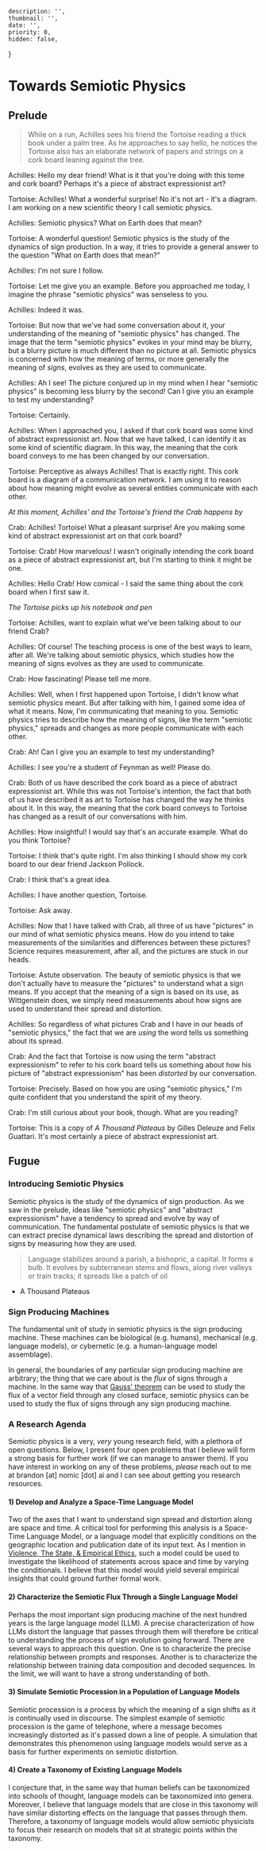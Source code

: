 
    description: '',
    thumbnail: '',
    date: '',
    priority: 0,
    hidden: false,
}

# Towards Semiotic Physics

## Prelude

> While on a run, Achilles sees his friend the Tortoise reading a thick book under a palm tree.
> As he approaches to say hello, he notices the Tortoise also has an elaborate network of papers and strings on a cork board leaning against the tree.

Achilles: Hello my dear friend!
What is it that you're doing with this tome and cork board?
Perhaps it's a piece of abstract expressionist art?

Tortoise: Achilles!
What a wonderful surprise!
No it's not art - it's a diagram.
I am working on a new scientific theory I call semiotic physics.

Achilles: Semiotic physics?
What on Earth does that mean?

Tortoise: A wonderful question!
Semiotic physics is the study of the dynamics of sign production.
In a way, it tries to provide a general answer to the question "What on Earth does that mean?"

Achilles: I'm not sure I follow.

Tortoise: Let me give you an example.
Before you approached me today, I imagine the phrase "semiotic physics" was senseless to you.

Achilles: Indeed it was.

Tortoise: But now that we've had some conversation about it, your understanding of the meaning of "semiotic physics" has changed.
The image that the term "semiotic physics" evokes in your mind may be blurry, but a blurry picture is much different than no picture at all.
Semiotic physics is concerned with how the meaning of terms, or more generally the meaning of *signs*, evolves as they are used to communicate.

Achilles: Ah I see!
The picture conjured up in my mind when I hear "semiotic physics" is becoming less blurry by the second!
Can I give you an example to test my understanding?

Tortoise: Certainly.

Achilles: When I approached you, I asked if that cork board was some kind of abstract expressionist art.
Now that we have talked, I can identify it as some kind of scientific diagram.
In this way, the meaning that the cork board conveys to me has been changed by our conversation.

Tortoise: Perceptive as always Achilles!
That is exactly right.
This cork board is a diagram of a communication network.
I am using it to reason about how meaning might evolve as several entities communicate with each other.

*At this moment, Achilles' and the Tortoise's friend the Crab happens by*

Crab: Achilles! Tortoise! What a pleasant surprise! Are you making some kind of abstract expressionist art on that cork board?

Tortoise: Crab!
How marvelous!
I wasn't originally intending the cork board as a piece of abstract expressionist art, but I'm starting to think it might be one.

Achilles: Hello Crab! How comical - I said the same thing about the cork board when I first saw it.

*The Tortoise picks up his notebook and pen*

Tortoise: Achilles, want to explain what we've been talking about to our friend Crab?

Achilles: Of course!
The teaching process is one of the best ways to learn, after all.
We're talking about semiotic physics, which studies how the meaning of signs evolves as they are used to communicate.

Crab: How fascinating! Please tell me more.

Achilles: Well, when I first happened upon Tortoise, I didn't know what semiotic physics meant.
But after talking with him, I gained some idea of what it means.
Now, I'm communicating that meaning to you.
Semiotic physics tries to describe how the meaning of signs, like the term "semiotic physics," spreads and changes as more people communicate with each other.

Crab: Ah! Can I give you an example to test my understanding?

Achilles: I see you're a student of Feynman as well! Please do.

Crab: Both of us have described the cork board as a piece of abstract expressionist art.
While this was not Tortoise's intention, the fact that both of us have described it as art to Tortoise has changed the way he thinks about it.
In this way, the meaning that the cork board conveys to Tortoise has changed as a result of our conversations with him.

Achilles: How insightful! I would say that's an accurate example. What do you think Tortoise?

Tortoise: I think that's quite right.
I'm also thinking I should show my cork board to our dear friend Jackson Pollock.

Crab: I think that's a great idea.

Achilles: I have another question, Tortoise.

Tortoise: Ask away.

Achilles: Now that I have talked with Crab, all three of us have "pictures" in our mind of what semiotic physics means.
How do you intend to take measurements of the similarities and differences between these pictures?
Science requires measurement, after all, and the pictures are stuck in our heads.

Tortoise: Astute observation.
The beauty of semiotic physics is that we don't actually have to measure the "pictures" to understand what a sign means.
If you accept that the meaning of a sign is based on its use, as Wittgenstein does, we simply need measurements about how signs are used to understand their spread and distortion.

Achilles: So regardless of what pictures Crab and I have in our heads of "semiotic physics," the fact that we are *using* the word tells us something about its spread.

Crab: And the fact that Tortoise is now using the term "abstract expressionism" to refer to his cork board tells us something about how his picture of "abstract expressionism" has been *distorted* by our conversation.

Tortoise: Precisely.
Based on how you are using "semiotic physics," I'm quite confident that you understand the spirit of my theory.

Crab: I'm still curious about your book, though.
What are you reading?

Tortoise: This is a copy of *A Thousand Plateaus* by Gilles Deleuze and Felix Guattari.
It's most certainly a piece of abstract expressionist art.

## Fugue

### Introducing Semiotic Physics
Semiotic physics is the study of the dynamics of sign production.
As we saw in the prelude, ideas like "semiotic physics" and "abstract expressionism" have a tendency to spread and evolve by way of communication.
The fundamental postulate of semiotic physics is that we can extract precise dynamical laws describing the spread and distortion of signs by measuring how they are used.

> Language stabilizes around a parish, a bishopric, a capital.
> It forms a bulb.
> It evolves by subterranean stems and flows, along river valleys or train tracks;
> it spreads like a patch of oil
- A Thousand Plateaus

### Sign Producing Machines
The fundamental unit of study in semiotic physics is the sign producing machine.
These machines can be biological (e.g. humans), mechanical (e.g. language models), or cybernetic (e.g. a human-language model assemblage).

In general, the boundaries of any particular sign producing machine are arbitrary; the thing that we care about is the *flux* of signs through a machine.
In the same way that [Gauss' theorem](https://en.wikipedia.org/wiki/Divergence_theorem) can be used to study the flux of a vector field through any closed surface, semiotic physics can be used to study the flux of signs through any sign producing machine.

### A Research Agenda
Semiotic physics is a very, *very* young research field, with a plethora of open questions.
Below, I present four open problems that I believe will form a strong basis for further work (if we can manage to answer them).
If you have interest in working on any of these problems, *please* reach out to me at brandon \[at\] nomic \[dot\] ai and I can see about getting you research resources.

#### 1) Develop and Analyze a Space-Time Language Model
Two of the axes that I want to understand sign spread and distortion along are space and time.
A critical tool for performing this analysis is a Space-Time Language Model, or a language model that explicitly conditions on the geographic location and publication date of its input text.
As I mention in [Violence, The State, \& Empirical Ethics](/posts/violence-and-the-state), such a model could be used to investigate the likelihood of statements across space and time by varying the conditionals.
I believe that this model would yield several empirical insights that could ground further formal work.

#### 2) Characterize the Semiotic Flux Through a Single Language Model
Perhaps the most important sign producing machine of the next hundred years is the large language model (LLM).
A precise characterization of how LLMs distort the language that passes through them will therefore be critical to understanding the process of sign evolution going forward.
There are several ways to approach this question.
One is to characterize the precise relationship between prompts and responses.
Another is to characterize the relationship between training data composition and decoded sequences.
In the limit, we will want to have a strong understanding of both.

#### 3) Simulate Semiotic Procession in a Population of Language Models
Semiotic procession is a process by which the meaning of a sign shifts as it is continually used in discourse.
The simplest example of semiotic procession is the game of telephone, where a message becomes increasingly distorted as it's passed down a line of people.
A simulation that demonstrates this phenomenon using language models would serve as a basis for further experiments on semiotic distortion.

#### 4) Create a Taxonomy of Existing Language Models
I conjecture that, in the same way that human beliefs can be taxonomized into schools of thought, language models can be taxonomized into genera.
Moreover, I believe that language models that are close in this taxonomy will have similar distorting effects on the language that passes through them.
Therefore, a taxonomy of language models would allow semiotic physicists to focus their research on models that sit at strategic points within the taxonomy.

